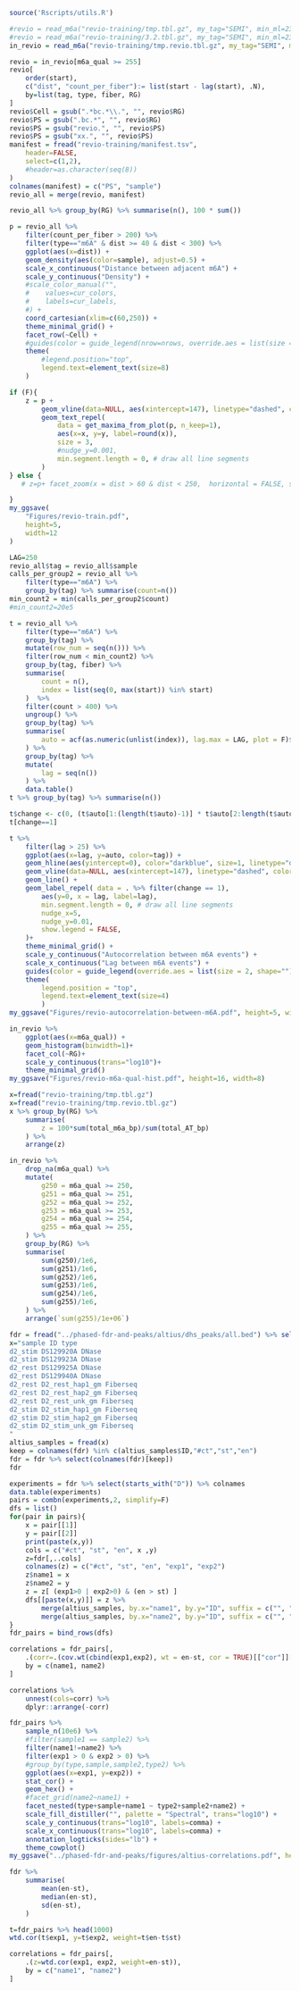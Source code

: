 ```r
source('Rscripts/utils.R')
```


```r
#revio = read_m6a("revio-training/tmp.tbl.gz", my_tag="SEMI", min_ml=230, ref=F)
#revio = read_m6a("revio-training/3.2.tbl.gz", my_tag="SEMI", min_ml=230, ref=F)
in_revio = read_m6a("revio-training/tmp.revio.tbl.gz", my_tag="SEMI", min_ml=230, ref=F)
```
```r
revio = in_revio[m6a_qual >= 255] 
revio[
    order(start),
    c("dist", "count_per_fiber"):= list(start - lag(start), .N),
    by=list(tag, type, fiber, RG)
]
revio$Cell = gsub(".*bc.*\\.", "", revio$RG)
revio$PS = gsub(".bc.*", "", revio$RG)
revio$PS = gsub("revio.", "", revio$PS)
revio$PS = gsub("xx.", "", revio$PS)
manifest = fread("revio-training/manifest.tsv", 
    header=FALSE,
    select=c(1,2),
    #header=as.character(seq(8))
)
colnames(manifest) = c("PS", "sample")
revio_all = merge(revio, manifest)

revio_all %>% group_by(RG) %>% summarise(n(), 100 * sum())

p = revio_all %>%
    filter(count_per_fiber > 200) %>%
    filter(type=="m6A" & dist >= 40 & dist < 300) %>%
    ggplot(aes(x=dist)) +
    geom_density(aes(color=sample), adjust=0.5) +
    scale_x_continuous("Distance between adjacent m6A") +
    scale_y_continuous("Density") +
    #scale_color_manual("", 
    #    values=cur_colors,
    #    labels=cur_labels,
    #) +
    coord_cartesian(xlim=c(60,250)) +
    theme_minimal_grid() +
    facet_row(~Cell) + 
    #guides(color = guide_legend(nrow=nrows, override.aes = list(size = 2) ) )+
    theme(
        #legend.position="top",
        legend.text=element_text(size=8)
    )

if (F){
    z = p + 
        geom_vline(data=NULL, aes(xintercept=147), linetype="dashed", color="black", alpha=0.5) +
        geom_text_repel(
            data = get_maxima_from_plot(p, n_keep=1),
            aes(x=x, y=y, label=round(x)), 
            size = 3,
            #nudge_y=0.001,
            min.segment.length = 0, # draw all line segments
        )
} else {
   # z=p+ facet_zoom(x = dist > 60 & dist < 250,  horizontal = FALSE, shrink=TRUE, ylim=c(0,0.015))

}
my_ggsave(
    "Figures/revio-train.pdf", 
    height=5,
    width=12
)
```


```r
LAG=250
revio_all$tag = revio_all$sample
calls_per_group2 = revio_all %>% 
    filter(type=="m6A") %>%
    group_by(tag) %>% summarise(count=n())
min_count2 = min(calls_per_group2$count)
#min_count2=20e5

t = revio_all %>%
    filter(type=="m6A") %>%
    group_by(tag) %>%
    mutate(row_num = seq(n())) %>%
    filter(row_num < min_count2) %>%
    group_by(tag, fiber) %>%
    summarise(
        count = n(),
        index = list(seq(0, max(start)) %in% start)
    )  %>%
    filter(count > 400) %>%
    ungroup() %>%
    group_by(tag) %>%
    summarise(
        auto = acf(as.numeric(unlist(index)), lag.max = LAG, plot = F)$acf,
    ) %>%
    group_by(tag) %>%
    mutate(
        lag = seq(n())
    ) %>%
    data.table()
t %>% group_by(tag) %>% summarise(n())
```

```r
t$change <- c(0, (t$auto[1:(length(t$auto)-1)] * t$auto[2:length(t$auto)]) <= 0)
t[change==1]

t %>%
    filter(lag > 25) %>%
    ggplot(aes(x=lag, y=auto, color=tag)) +
    geom_hline(aes(yintercept=0), color="darkblue", size=1, linetype="dashed") + 
    geom_vline(data=NULL, aes(xintercept=147), linetype="dashed", color="black", alpha=0.5) +
    geom_line() +
    geom_label_repel( data = . %>% filter(change == 1),
        aes(y=0, x = lag, label=lag),
        min.segment.length = 0, # draw all line segments
        nudge_x=5,
        nudge_y=0.01,
        show.legend = FALSE,
    )+
    theme_minimal_grid() + 
    scale_y_continuous("Autocorrelation between m6A events") + 
    scale_x_continuous("Lag between m6A events") + 
    guides(color = guide_legend(override.aes = list(size = 2, shape="") ) )+
    theme(
        legend.position = "top",
        legend.text=element_text(size=4)
        )
my_ggsave("Figures/revio-autocorrelation-between-m6A.pdf", height=5, width=6)

```
```r
in_revio %>%
    ggplot(aes(x=m6a_qual)) + 
    geom_histogram(binwidth=1)+
    facet_col(~RG)+
    scale_y_continuous(trans="log10")+
    theme_minimal_grid() 
my_ggsave("Figures/revio-m6a-qual-hist.pdf", height=16, width=8)
```

```r
x=fread("revio-training/tmp.tbl.gz")
x=fread("revio-training/tmp.revio.tbl.gz")
x %>% group_by(RG) %>%
    summarise(
        z = 100*sum(total_m6a_bp)/sum(total_AT_bp)
    ) %>%
    arrange(z)
```

```r
in_revio %>%
    drop_na(m6a_qual) %>%
    mutate(
        g250 = m6a_qual >= 250,
        g251 = m6a_qual >= 251,
        g252 = m6a_qual >= 252,
        g253 = m6a_qual >= 253,
        g254 = m6a_qual >= 254,
        g255 = m6a_qual >= 255,
    ) %>%
    group_by(RG) %>%
    summarise(
        sum(g250)/1e6,
        sum(g251)/1e6,
        sum(g252)/1e6,
        sum(g253)/1e6,
        sum(g254)/1e6,
        sum(g255)/1e6,
    ) %>%
    arrange(`sum(g255)/1e+06`)
```


```r
fdr = fread("../phased-fdr-and-peaks/altius/dhs_peaks/all.bed") %>% select(-V16)
x="sample ID type
d2_stim DS129920A DNase
d2_stim DS129923A DNase
d2_rest DS129925A DNase
d2_rest DS129940A DNase
d2_rest D2_rest_hap1_gm Fiberseq
d2_rest D2_rest_hap2_gm Fiberseq
d2_rest D2_rest_unk_gm Fiberseq
d2_stim D2_stim_hap1_gm Fiberseq
d2_stim D2_stim_hap2_gm Fiberseq
d2_stim D2_stim_unk_gm Fiberseq
"
altius_samples = fread(x)
keep = colnames(fdr) %in% c(altius_samples$ID,"#ct","st","en")
fdr = fdr %>% select(colnames(fdr)[keep])
fdr
```

```r
experiments = fdr %>% select(starts_with("D")) %>% colnames
data.table(experiments)
pairs = combn(experiments,2, simplify=F)
dfs = list()
for(pair in pairs){
    x = pair[[1]]
    y = pair[[2]]
    print(paste(x,y))
    cols = c("#ct", "st", "en", x ,y)
    z=fdr[,..cols]
    colnames(z) = c("#ct", "st", "en", "exp1", "exp2")
    z$name1 = x
    z$name2 = y
    z = z[ (exp1>0 | exp2>0) & (en > st) ]
    dfs[[paste(x,y)]] = z %>%
        merge(altius_samples, by.x="name1", by.y="ID", suffix = c("", ".x")) %>%
        merge(altius_samples, by.x="name2", by.y="ID", suffix = c("", "2")) 
}   
fdr_pairs = bind_rows(dfs) 
```


```r
correlations = fdr_pairs[,
    .(corr=.(cov.wt(cbind(exp1,exp2), wt = en-st, cor = TRUE)[["cor"]][[2]])),
    by = c(name1, name2)
]
```

```r
correlations %>%
    unnest(cols=corr) %>%
    dplyr::arrange(-corr)
```


```r
fdr_pairs %>% 
    sample_n(10e6) %>%
    #filter(sample1 == sample2) %>%
    filter(name1!=name2) %>%
    filter(exp1 > 0 & exp2 > 0) %>%
    #group_by(type,sample,sample2,type2) %>%
    ggplot(aes(x=exp1, y=exp2)) +
    stat_cor() +
    geom_hex() +
    #facet_grid(name2~name1) +
    facet_nested(type+sample+name1 ~ type2+sample2+name2) +
    scale_fill_distiller("", palette = "Spectral", trans="log10") +
    scale_y_continuous(trans="log10", labels=comma) +
    scale_x_continuous(trans="log10", labels=comma) +
    annotation_logticks(sides="lb") +
    theme_cowplot()
my_ggsave("../phased-fdr-and-peaks/figures/altius-correlations.pdf", height=20, width=24)
```


```r
fdr %>%
    summarise(
        mean(en-st),
        median(en-st),
        sd(en-st),
    )
```


```r
t=fdr_pairs %>% head(1000) 
wtd.cor(t$exp1, y=t$exp2, weight=t$en-t$st)

correlations = fdr_pairs[,
    .(z=wtd.cor(exp1, exp2, weight=en-st)),
    by = c("name1", "name2")
]
```